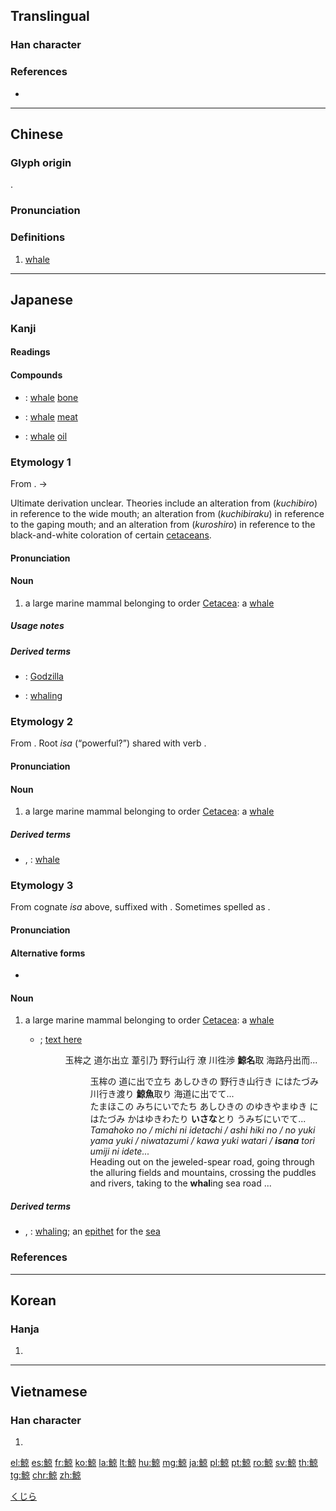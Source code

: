 {{character info/new}}
{{also|鲸}}
==Translingual==

===Han character===
{{Han char|rn=195|rad=魚|as=08|sn=19|four=20396|canj=NFYRF|ids=⿰魚京}}

===References===
* {{Han ref|kx=1473.120|dkj=46257|dj=2005.090|hdz=74698.060|uh=9BE8|ud=39912|bh=C448|bd=50248}}

----

==Chinese==
{{zh-forms|s=鲸}}
===Glyph origin===
{{Han etym}}
{{Han compound|魚|京|c1=s|c2=p|t1=fish|ls=psc}}.
===Pronunciation===
{{zh-pron
|m=jīng
|c=king4
|h=pfs=kîn
|md=
|mn=keng
|w=
|mc=y
|oc=y
|cat=n
}}

===Definitions===
{{zh-hanzi}}

# [[whale]]

----

==Japanese==

===Kanji===
{{ja-kanji|grade=c|rs=魚08}}

====Readings====
{{ja-readings
|goon=[[ぎょう]] (gyō) < {{qualifier|historical}} [[ぎやう]] (gyau)
|kanon=[[けい]] (kei) {{non-joyo-reading}}
|kanyoon=[[げい]] (gei)
|kun=[[くじら]] (kujira), [[おくじら]] (okujira), [[いさ]] (isa), [[いさな]] (isana)
}}

====Compounds====
{{der-top|Compounds}}
* {{ja-r|鯨骨|げいこつ}}: [[whale]] [[bone]]
* {{ja-r|鯨肉|げいにく}}: [[whale]] [[meat]]
* {{ja-r|鯨油|げいゆ}}: [[whale]] [[oil]]
{{der-bottom}}

===Etymology 1===
{{ja-kanjitab|くじら|yomi=k}}
From {{etyl|ojp|ja|sort=くじら}}. {{IPAchar|/kudira/}} → {{IPAchar|/kud͡ʑira/}}

Ultimate derivation unclear. Theories include an alteration from {{ja-l|口}}{{ja-l|広}} (''kuchibiro'') in reference to the wide mouth; an alteration from {{ja-l|口}}{{ja-l|開く}} (''kuchibiraku'') in reference to the gaping mouth; and an alteration from {{ja-l|黒白}} (''kuroshiro'') in reference to the black-and-white coloration of certain [[cetacean]]s.

====Pronunciation====
{{ja-pron|yomi=k|くじら|acc=0|acc_ref=NHK,DJR}}

====Noun====
{{ja-noun|くじら|クジラ|hhira=くぢら}}

# a large marine mammal belonging to order [[w:Cetacea|Cetacea]]: a [[whale]]
#: {{ux|ja|ref=<ref>{{RQ:Wamyō Ruijushō|8|3}}</ref>|鯨 鯢 唐韻云、大魚、雄曰鯨、渠京反、雌曰鯢、音蜺、'''久知良''' [...]}}
#: {{ux|ja|ref=<ref>{{RQ:Nippo Jisho|165}}</ref>|'''Cujira'''. (鯨) 鯨.}}

=====Usage notes=====
{{U:ja:biology|クジラ}}

=====Derived terms=====
{{der-top}}
* {{ja-r|ゴジラ|caps=1}}: [[Godzilla]]
* {{ja-r|鯨取り|くじら とり}}: [[whaling]]
{{der-bottom}}

===Etymology 2===
{{ja-kanjitab|yomi=k|いさ}}
From {{etyl|ojp|ja|sort=いさ}}. Root ''isa'' (“powerful?”) shared with verb {{m|ja|勇む|tr=isamu||to be courageous, to be in high spirits}}.

====Pronunciation====
{{ja-pron|yomi=k|いさ}}

====Noun====
{{ja-noun|いさ}}

# {{lb|ja|archaic|sort=いさ}} a large marine mammal belonging to order [[w:Cetacea|Cetacea]]: a [[whale]]

=====Derived terms=====
* {{ja-r|鯨|いさな}}, {{ja-r|勇魚|いさな}}: [[whale]] {{qualifier|see below}}

===Etymology 3===
{{ja-kanjitab|yomi=k|いさな}}
From cognate ''isa'' above, suffixed with {{m|ja|魚|tr=-na||fish}}. Sometimes spelled as {{ja-l|勇魚}}.

====Pronunciation====
{{ja-pron|yomi=k|いさな}}

====Alternative forms====
* {{ja-l|勇魚}}

====Noun====
{{ja-noun|いさな}}

# {{lb|ja|archaic|sort=いさな}} a large marine mammal belonging to order [[w:Cetacea|Cetacea]]: a [[whale]]
#* {{RQ:Manyoshu|13|3339}}; [http://etext.virginia.edu/japanese/manyoshu/Man13Yo.html#3339 text here]
#*: 玉桙之 道尓出立 葦引乃 野行山行 潦 川徃渉 '''鯨名'''取 海路丹出而...
#*:: 玉桙の 道に出で立ち あしひきの 野行き山行き にはたづみ 川行き渡り '''鯨魚'''取り 海道に出でて...<br/>たまほこの みちにいでたち あしひきの のゆきやまゆき にはたづみ かはゆきわたり '''いさな'''とり うみぢにいでて...
#*:: ''Tamahoko no / michi ni idetachi / ashi hiki no / no yuki yama yuki / niwatazumi / kawa yuki watari / '''isana''' tori umiji ni idete...''
#*:: Heading out on the jeweled-spear road, going through the alluring fields and mountains, crossing the puddles and rivers, taking to the '''whal'''ing sea road ...

=====Derived terms=====
{{der-top}}
* {{ja-r|鯨取り|いさな とり}}, {{ja-r|勇魚取り|いさな とり}}: [[whaling]]; an [[epithet]] for the [[sea]]
{{der-bottom}}

===References===
<references/>

[[Category:ja:Whales|くじら]]

----

==Korean==

===Hanja===
{{ko-hanja|hangeul=경|eumhun=|rv=gyeong|mr=kyŏng|y=kyeng}}

# {{defn|lang=ko|sort=魚08}}

----

==Vietnamese==

===Han character===
{{vi-hantu|[[kình]], [[kềnh]]|rs=魚08}}

# {{defn|lang=vi|sort=魚08}}

[[el:鯨]]
[[es:鯨]]
[[fr:鯨]]
[[ko:鯨]]
[[la:鯨]]
[[lt:鯨]]
[[hu:鯨]]
[[mg:鯨]]
[[ja:鯨]]
[[pl:鯨]]
[[pt:鯨]]
[[ro:鯨]]
[[sv:鯨]]
[[th:鯨]]
[[tg:鯨]]
[[chr:鯨]]
[[zh:鯨]]